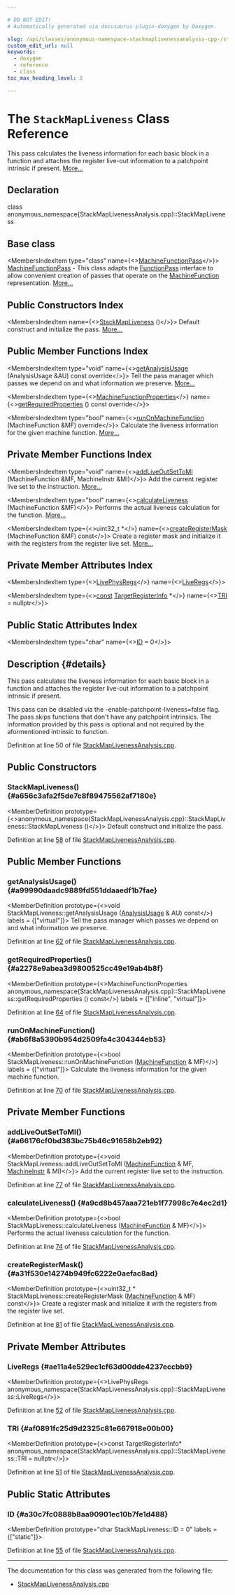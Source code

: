 ```yaml
---

# DO NOT EDIT!
# Automatically generated via docusaurus-plugin-doxygen by Doxygen.

slug: /api/classes/anonymous-namespace-stackmaplivenessanalysis-cpp-/stackmapliveness
custom_edit_url: null
keywords:
  - doxygen
  - reference
  - class
toc_max_heading_level: 3

---
```





# The `StackMapLiveness` Class Reference

<DoxygenPage pluginConfig={pluginConfig}>

This pass calculates the liveness information for each basic block in a function and attaches the register live-out information to a patchpoint intrinsic if present. <a href="#details">More...</a>

## Declaration

<CodeBlock>class anonymous_namespace{StackMapLivenessAnalysis.cpp}::StackMapLiveness</CodeBlock>

## Base class

<MembersIndex>

<MembersIndexItem
  type="class"
  name={<><a href="/docs/api/classes/llvm/machinefunctionpass">MachineFunctionPass</a></>}>
<a href="/docs/api/classes/llvm/machinefunctionpass">MachineFunctionPass</a> - This class adapts the <a href="/docs/api/classes/llvm/functionpass">FunctionPass</a> interface to allow convenient creation of passes that operate on the <a href="/docs/api/classes/llvm/machinefunction">MachineFunction</a> representation. <a href="/docs/api/classes/llvm/machinefunctionpass/#details">More...</a>
</MembersIndexItem>

</MembersIndex>

## Public Constructors Index

<MembersIndex>

<MembersIndexItem
  name={<><a href="#a656c3afa2f5de7c8f89475562af7180e">StackMapLiveness</a> ()</>}>
Default construct and initialize the pass. <a href="#a656c3afa2f5de7c8f89475562af7180e">More...</a>
</MembersIndexItem>

</MembersIndex>

## Public Member Functions Index

<MembersIndex>

<MembersIndexItem
  type="void"
  name={<><a href="#a99990daadc9889fd551ddaaedf1b7fae">getAnalysisUsage</a> (AnalysisUsage &amp;AU) const override</>}>
Tell the pass manager which passes we depend on and what information we preserve. <a href="#a99990daadc9889fd551ddaaedf1b7fae">More...</a>
</MembersIndexItem>

<MembersIndexItem
  type={<><a href="/docs/api/classes/llvm/machinefunctionproperties">MachineFunctionProperties</a></>}
  name={<><a href="#a2278e9abea3d9800525cc49e19ab4b8f">getRequiredProperties</a> () const override</>}>
</MembersIndexItem>

<MembersIndexItem
  type="bool"
  name={<><a href="#ab6f8a5390b954d2509fa4c304344eb53">runOnMachineFunction</a> (MachineFunction &amp;MF) override</>}>
Calculate the liveness information for the given machine function. <a href="#ab6f8a5390b954d2509fa4c304344eb53">More...</a>
</MembersIndexItem>

</MembersIndex>

## Private Member Functions Index

<MembersIndex>

<MembersIndexItem
  type="void"
  name={<><a href="#a66176cf0bd383bc75b46c91658b2eb92">addLiveOutSetToMI</a> (MachineFunction &amp;MF, MachineInstr &amp;MI)</>}>
Add the current register live set to the instruction. <a href="#a66176cf0bd383bc75b46c91658b2eb92">More...</a>
</MembersIndexItem>

<MembersIndexItem
  type="bool"
  name={<><a href="#a9cd8b457aaa721eb1f77998c7e4ec2d1">calculateLiveness</a> (MachineFunction &amp;MF)</>}>
Performs the actual liveness calculation for the function. <a href="#a9cd8b457aaa721eb1f77998c7e4ec2d1">More...</a>
</MembersIndexItem>

<MembersIndexItem
  type={<>uint32&#95;t &#42;</>}
  name={<><a href="#a31f530e14274b949fc6222e0aefac8ad">createRegisterMask</a> (MachineFunction &amp;MF) const</>}>
Create a register mask and initialize it with the registers from the register live set. <a href="#a31f530e14274b949fc6222e0aefac8ad">More...</a>
</MembersIndexItem>

</MembersIndex>

## Private Member Attributes Index

<MembersIndex>

<MembersIndexItem
  type={<><a href="/docs/api/classes/llvm/livephysregs">LivePhysRegs</a></>}
  name={<><a href="#ae11a4e529ec1cf63d00dde4237eccbb9">LiveRegs</a></>}>
</MembersIndexItem>

<MembersIndexItem
  type={<><a href="/docs/api/files/lib/lib/target/lib/target/aarch64/aarch64promoteconstant-cpp/#a90f8350fecae261c25be85d38b451bff">const</a> <a href="/docs/api/classes/llvm/targetregisterinfo">TargetRegisterInfo</a> &#42;</>}
  name={<><a href="#af0891fc25d9d2325c81e667918e00b00">TRI</a> = nullptr</>}>
</MembersIndexItem>

</MembersIndex>

## Public Static Attributes Index

<MembersIndex>

<MembersIndexItem
  type="char"
  name={<><a href="#a30c7fc0888b8aa90901ec10b7fe1d488">ID</a> = 0</>}>
</MembersIndexItem>

</MembersIndex>

## Description {#details}

This pass calculates the liveness information for each basic block in a function and attaches the register live-out information to a patchpoint intrinsic if present.

This pass can be disabled via the -enable-patchpoint-liveness=false flag. The pass skips functions that don&#39;t have any patchpoint intrinsics. The information provided by this pass is optional and not required by the aformentioned intrinsic to function.

Definition at line 50 of file <a href="/docs/api/files/lib/lib/codegen/stackmaplivenessanalysis-cpp">StackMapLivenessAnalysis.cpp</a>.

<SectionDefinition>

## Public Constructors

### StackMapLiveness() {#a656c3afa2f5de7c8f89475562af7180e}

<MemberDefinition
  prototype={<>anonymous&#95;namespace&#123;StackMapLivenessAnalysis.cpp&#125;::StackMapLiveness::StackMapLiveness ()</>}>
Default construct and initialize the pass.

Definition at line <a href="/docs/api/files/lib/lib/codegen/stackmaplivenessanalysis-cpp/#l00058">58</a> of file <a href="/docs/api/files/lib/lib/codegen/stackmaplivenessanalysis-cpp">StackMapLivenessAnalysis.cpp</a>.
</MemberDefinition>

</SectionDefinition>

<SectionDefinition>

## Public Member Functions

### getAnalysisUsage() {#a99990daadc9889fd551ddaaedf1b7fae}

<MemberDefinition
  prototype={<>void StackMapLiveness::getAnalysisUsage (<a href="/docs/api/classes/llvm/analysisusage">AnalysisUsage</a> &amp; AU) const</>}
  labels = {["virtual"]}>
Tell the pass manager which passes we depend on and what information we preserve.

Definition at line <a href="/docs/api/files/lib/lib/codegen/stackmaplivenessanalysis-cpp/#l00062">62</a> of file <a href="/docs/api/files/lib/lib/codegen/stackmaplivenessanalysis-cpp">StackMapLivenessAnalysis.cpp</a>.
</MemberDefinition>

### getRequiredProperties() {#a2278e9abea3d9800525cc49e19ab4b8f}

<MemberDefinition
  prototype={<>MachineFunctionProperties anonymous&#95;namespace&#123;StackMapLivenessAnalysis.cpp&#125;::StackMapLiveness::getRequiredProperties () const</>}
  labels = {["inline", "virtual"]}>

Definition at line <a href="/docs/api/files/lib/lib/codegen/stackmaplivenessanalysis-cpp/#l00064">64</a> of file <a href="/docs/api/files/lib/lib/codegen/stackmaplivenessanalysis-cpp">StackMapLivenessAnalysis.cpp</a>.
</MemberDefinition>

### runOnMachineFunction() {#ab6f8a5390b954d2509fa4c304344eb53}

<MemberDefinition
  prototype={<>bool StackMapLiveness::runOnMachineFunction (<a href="/docs/api/classes/llvm/machinefunction">MachineFunction</a> &amp; MF)</>}
  labels = {["virtual"]}>
Calculate the liveness information for the given machine function.

Definition at line <a href="/docs/api/files/lib/lib/codegen/stackmaplivenessanalysis-cpp/#l00070">70</a> of file <a href="/docs/api/files/lib/lib/codegen/stackmaplivenessanalysis-cpp">StackMapLivenessAnalysis.cpp</a>.
</MemberDefinition>

</SectionDefinition>

<SectionDefinition>

## Private Member Functions

### addLiveOutSetToMI() {#a66176cf0bd383bc75b46c91658b2eb92}

<MemberDefinition
  prototype={<>void StackMapLiveness::addLiveOutSetToMI (<a href="/docs/api/classes/llvm/machinefunction">MachineFunction</a> &amp; MF, <a href="/docs/api/classes/llvm/machineinstr">MachineInstr</a> &amp; MI)</>}>
Add the current register live set to the instruction.

Definition at line <a href="/docs/api/files/lib/lib/codegen/stackmaplivenessanalysis-cpp/#l00077">77</a> of file <a href="/docs/api/files/lib/lib/codegen/stackmaplivenessanalysis-cpp">StackMapLivenessAnalysis.cpp</a>.
</MemberDefinition>

### calculateLiveness() {#a9cd8b457aaa721eb1f77998c7e4ec2d1}

<MemberDefinition
  prototype={<>bool StackMapLiveness::calculateLiveness (<a href="/docs/api/classes/llvm/machinefunction">MachineFunction</a> &amp; MF)</>}>
Performs the actual liveness calculation for the function.

Definition at line <a href="/docs/api/files/lib/lib/codegen/stackmaplivenessanalysis-cpp/#l00074">74</a> of file <a href="/docs/api/files/lib/lib/codegen/stackmaplivenessanalysis-cpp">StackMapLivenessAnalysis.cpp</a>.
</MemberDefinition>

### createRegisterMask() {#a31f530e14274b949fc6222e0aefac8ad}

<MemberDefinition
  prototype={<>uint32&#95;t &#42; StackMapLiveness::createRegisterMask (<a href="/docs/api/classes/llvm/machinefunction">MachineFunction</a> &amp; MF) const</>}>
Create a register mask and initialize it with the registers from the register live set.

Definition at line <a href="/docs/api/files/lib/lib/codegen/stackmaplivenessanalysis-cpp/#l00081">81</a> of file <a href="/docs/api/files/lib/lib/codegen/stackmaplivenessanalysis-cpp">StackMapLivenessAnalysis.cpp</a>.
</MemberDefinition>

</SectionDefinition>

<SectionDefinition>

## Private Member Attributes

### LiveRegs {#ae11a4e529ec1cf63d00dde4237eccbb9}

<MemberDefinition
  prototype={<>LivePhysRegs anonymous&#95;namespace&#123;StackMapLivenessAnalysis.cpp&#125;::StackMapLiveness::LiveRegs</>}>

Definition at line <a href="/docs/api/files/lib/lib/codegen/stackmaplivenessanalysis-cpp/#l00052">52</a> of file <a href="/docs/api/files/lib/lib/codegen/stackmaplivenessanalysis-cpp">StackMapLivenessAnalysis.cpp</a>.
</MemberDefinition>

### TRI {#af0891fc25d9d2325c81e667918e00b00}

<MemberDefinition
  prototype={<>const TargetRegisterInfo&#42; anonymous&#95;namespace&#123;StackMapLivenessAnalysis.cpp&#125;::StackMapLiveness::TRI = nullptr</>}>

Definition at line <a href="/docs/api/files/lib/lib/codegen/stackmaplivenessanalysis-cpp/#l00051">51</a> of file <a href="/docs/api/files/lib/lib/codegen/stackmaplivenessanalysis-cpp">StackMapLivenessAnalysis.cpp</a>.
</MemberDefinition>

</SectionDefinition>

<SectionDefinition>

## Public Static Attributes

### ID {#a30c7fc0888b8aa90901ec10b7fe1d488}

<MemberDefinition
  prototype="char StackMapLiveness::ID = 0"
  labels = {["static"]}>

Definition at line <a href="/docs/api/files/lib/lib/codegen/stackmaplivenessanalysis-cpp/#l00055">55</a> of file <a href="/docs/api/files/lib/lib/codegen/stackmaplivenessanalysis-cpp">StackMapLivenessAnalysis.cpp</a>.
</MemberDefinition>

</SectionDefinition>

<hr/>

The documentation for this class was generated from the following file:

<ul>
<li><a href="/docs/api/files/lib/lib/codegen/stackmaplivenessanalysis-cpp">StackMapLivenessAnalysis.cpp</a></li>
</ul>

</DoxygenPage>
